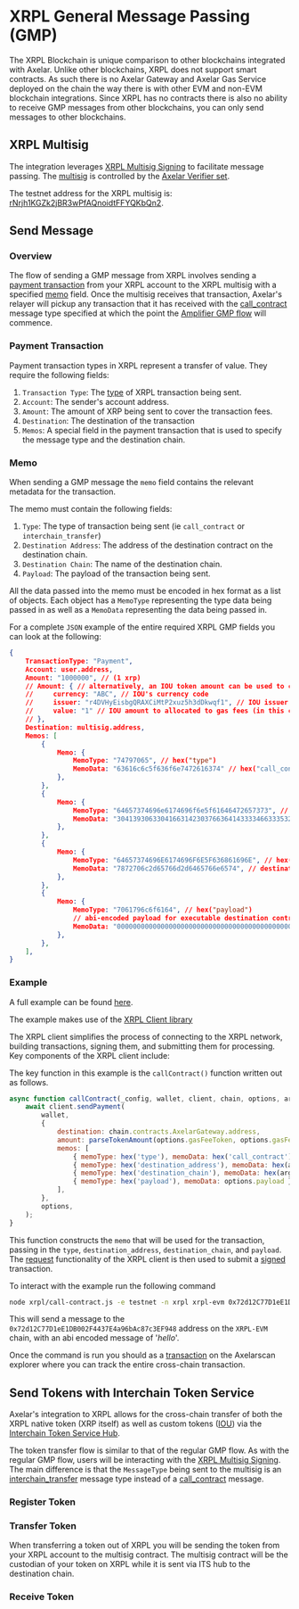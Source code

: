 # XRPL General Message Passing (GMP)

The XRPL Blockchain is unique comparison to other blockchains integrated with Axelar. Unlike other blockchains, XRPL does not support smart contracts. As such there is no Axelar Gateway and Axelar Gas Service deployed on the chain the way there is with other EVM and non-EVM blockchain integrations. Since XRPL has no contracts there is also no ability to receive GMP messages from other blockchains, you can only send messages to other blockchains.

## XRPL Multisig

The integration leverages [XRPL Multisig Signing](https://xrpl.org/docs/concepts/accounts/multi-signing) to facilitate message passing. The [multisig](https://github.com/commonprefix/axelar-amplifier/blob/xrpl/contracts/xrpl-multisig-prover/src/xrpl_multisig.rs) is controlled by the [Axelar Verifier set](https://axelarscan.io/verifiers).  

The testnet address for the XRPL multisig is: [rNrjh1KGZk2jBR3wPfAQnoidtFFYQKbQn2](https://testnet.xrpl.org/accounts/rNrjh1KGZk2jBR3wPfAQnoidtFFYQKbQn2).

## Send Message

### Overview

The flow of sending a GMP message from XRPL involves sending a [payment transaction](https://xrpl.org/docs/references/protocol/transactions/types/payment) from your XRPL account to the XRPL multisig with a specified [memo](https://xrpl.org/docs/references/protocol/transactions/common-fields#memos-field) field. Once the multisig receives that transaction, Axelar's relayer will pickup any transaction that it has received with the [call_contract](/xrpl/xrpl-gateway/#call-contract-message) message type specified at which the point the [Amplifier GMP flow](/dev/amplifier/introduction/#general-message-passing-with-amplifier/) will commence. 

### Payment Transaction

Payment transaction types in XRPL represent a transfer of value. They require the following fields:

1. `Transaction Type`: The [type](https://xrpl.org/docs/references/protocol/transactions/types) of XRPL transaction being sent.
1. `Account`: The sender's account address.
1. `Amount`: The amount of XRP being sent to cover the transaction fees.
1. `Destination`: The destination of the transaction
1. `Memos`: A special field in the payment transaction that is used to specify the message type and the destination chain. 

### Memo

When sending a GMP message the `memo` field contains the relevant metadata for the transaction.

The memo must contain the following fields:

1. `Type`: The type of transaction being sent (ie `call_contract` or `interchain_transfer`)
1. `Destination Address`: The address of the destination contract on the destination chain.
1. `Destination Chain`: The name of the destination chain.
1. `Payload`: The payload of the transaction being sent.    

All the data passed into the memo must be encoded in hex format as a list of objects. Each object has a `MemoType` representing the type data being passed in as well as a `MemoData` representing the data being passed in.

For a complete `JSON` example of the entire required XRPL GMP fields you can look at the following:

```json
{
    TransactionType: "Payment",
    Account: user.address,
    Amount: "1000000", // (1 xrp)
    // Amount: { // alternatively, an IOU token amount can be used to cover gas fees
    //     currency: "ABC", // IOU's currency code
    //     issuer: "r4DVHyEisbgQRAXCiMtP2xuz5h3dDkwqf1", // IOU issuer's account address
    //     value: "1" // IOU amount to allocated to gas fees (in this case, 1 ABC.r4DVH)
    // },
    Destination: multisig.address,
    Memos: [
        {
            Memo: {
                MemoType: "74797065", // hex("type")
                MemoData: "63616c6c5f636f6e7472616374" // hex("call_contract")
            },
        },
        {
            Memo: {
                MemoType: "64657374696e6174696f6e5f61646472657373", // hex("destination_address")
                MemoData: "30413930633041663142303766364143333466333532303334384462666165373342446133353845" // hex("0A90c0Af1B07f6AC34f3520348Dbfae73BDa358E"), in this case: (0x is omitted)
            },
        },
        {
            Memo: {
                MemoType: "64657374696E6174696F6E5F636861696E", // hex("destination_chain")
                MemoData: "7872706c2d65766d2d6465766e6574", // destination chain, hex encoded - hex("xrpl-evm-devnet"), in this case
            },
        },
        {
            Memo: {
                MemoType: "7061796c6f6164", // hex("payload")
                // abi-encoded payload for executable destination contract address:
                MemoData: "0000000000000000000000000000000000000000000000000000000000000020000000000000000000000000000000000000000000000000000000000000000e474d5020776f726b7320746f6f3f000000000000000000000000000000000000",
            },
        },
    ],
}
```
### Example

A full  example can be found [here](https://github.com/axelarnetwork/axelar-contract-deployments/blob/main/xrpl/call-contract.js).

The example makes use of the [XRPL Client library](https://www.npmjs.com/package/xrpl)

The XRPL client simplifies the process of connecting to the XRPL network, building transactions, signing them, and submitting them for processing. Key components of the XRPL client include:

The key function in this example is the `callContract()` function written out as follows.

```js
async function callContract(_config, wallet, client, chain, options, args) {
    await client.sendPayment(
        wallet,
        {
            destination: chain.contracts.AxelarGateway.address,
            amount: parseTokenAmount(options.gasFeeToken, options.gasFeeAmount), // token is either "XRP" or "<currency>.<issuer-address>"
            memos: [
                { memoType: hex('type'), memoData: hex('call_contract') },
                { memoType: hex('destination_address'), memoData: hex(args.destinationAddress.replace('0x', '')) },
                { memoType: hex('destination_chain'), memoData: hex(args.destinationChain) },
                { memoType: hex('payload'), memoData: options.payload },
            ],
        },
        options,
    );
}
```

This function constructs the `memo` that will be used for the transaction, passing in the `type`, `destination_address`, `destination_chain`, and `payload`. The [request](https://js.xrpl.org/classes/Client.html#request) functionality of the XRPL client is then used to submit a [signed](https://js.xrpl.org/classes/Wallet.html#sign) transaction.


To interact with the example run the following command

```bash
node xrpl/call-contract.js -e testnet -n xrpl xrpl-evm 0x72d12C77D1eE1DB002F4437E4a96bAc87c3EF948 --gasFeeAmount 1 --gasFeeToken XRP --payload 0000000000000000000000000000000000000000000000000000000000000020000000000000000000000000000000000000000000000000000000000000000568656c6c6f000000000000000000000000000000000000000000000000000000 -y
```

This will send a message to the `0x72d12C77D1eE1DB002F4437E4a96bAc87c3EF948` address on the `XRPL-EVM` chain, with an abi encoded message of '*hello*'. 

Once the command is run you should as a [transaction](https://testnet.axelarscan.io/gmp/0xa229274f4903c539be1d7b60ca03332484b11029f1f5c4d6fd086a62d066ca92) on the Axelarscan explorer where you can track the entire cross-chain transaction.

## Send Tokens with Interchain Token Service

Axelar's integration to XRPL allows for the cross-chain transfer of both the XRPL native token (XRP itself) as well as custom tokens ([IOU](https://learn.xrpl.org/glossary/iou/)) via the [Interchain Token Service Hub](/dev/amplifier/its-hub/introduction/). 

The token transfer flow is similar to that of the regular GMP flow. As with the regular GMP flow, users will be interacting with the [XRPL Multisig Signing](https://xrpl.org/docs/concepts/accounts/multi-signing). The main difference is that the `MessageType` being sent to the multisig is an [interchain_transfer](/xrpl/xrpl-gateway/#interchain-transfer-message/) message type instead of a [call_contract](/xrpl/xrpl-gateway/#call-contract-message) message.


### Register Token

### Transfer Token

When transferring a token out of XRPL you will be sending the token from your XRPL account to the multisig contract. The multisig contract will be the custodian of your token on XRPL while it is sent via ITS hub to the destination chain. 

### Receive Token